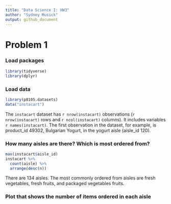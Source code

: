 ```yaml
---
title: "Data Science I: HW3"
author: "Sydney Musick"
output: github_document
---
```


# Problem 1

### Load packages
```r
library(tidyverse)
library(dplyr)
```

### Load data
```r
library(p8105.datasets)
data("instacart")
```
The `instacart` dataset has `r nrow(instacart)` observations (`r nrow(instacart)` rows and `r ncol(instacart)` columns). It includes variables `r names(instacart)`. The first observation in the dataset, for example, is product_id 49302, Bulgarian Yogurt, in the yogurt aisle (aisle_id 120).

### How many aisles are there? Which is most ordered from?
```r
max(instacart$aisle_id)
instacart %>%
  count(aisle) %>%
  arrange(desc(n))
```
There are 134 aisles. The most commonly ordered from aisles are fresh vegetables, fresh fruits, and packaged vegetables fruits.

### Plot that shows the number of items ordered in each aisle

